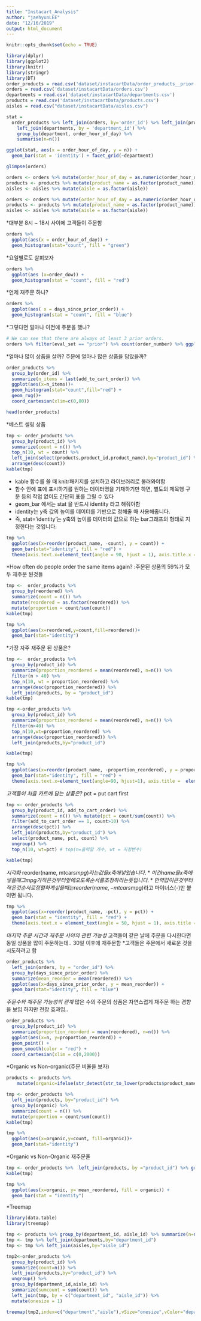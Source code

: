 ```yaml
---
title: "Instacart_Analysis"
author: "jaehyunLEE"
date: "12/16/2019"
output: html_document
---
```


```r
knitr::opts_chunk$set(echo = TRUE)
```


```r
library(dplyr)
library(ggplot2)
library(knitr)
library(stringr)
library(DT)
order_products = read.csv('dataset/instacartData/order_products__prior.csv')
orders = read.csv('dataset/instacartData/orders.csv')
departments = read.csv('dataset/instacartData/departments.csv')
products = read.csv('dataset/instacartData/products.csv')
aisles = read.csv("dataset/instacartData/aisles.csv")

stat = 
  order_products %>% left_join(orders, by='order_id') %>% left_join(products, by="product_id") %>%
    left_join(departments, by = 'department_id') %>%
    group_by(department, order_hour_of_day) %>%
    summarise(n=n())
```

```r
ggplot(stat, aes(x = order_hour_of_day, y = n)) +
  geom_bar(stat = 'identity') + facet_grid(~department)

glimpse(orders)
```

```r
orders <- orders %>% mutate(order_hour_of_day = as.numeric(order_hour_of_day), eval_set = as.factor(eval_set))
products <- products %>% mutate(product_name = as.factor(product_name))
aisles <- aisles %>% mutate(aisle = as.factor(aisle))
```

```r
orders <- orders %>% mutate(order_hour_of_day = as.numeric(order_hour_of_day), eval_set = as.factor(eval_set))
products <- products %>% mutate(product_name = as.factor(product_name))
aisles <- aisles %>% mutate(aisle = as.factor(aisle))
```
*대부분 8시 ~ 18시 사이에 고객들이 주문함
```r
orders %>%
  ggplot(aes(x = order_hour_of_day)) +
  geom_histogram(stat="count", fill = "green")
```
*요일별로도 살펴보자
```r
orders %>%
  ggplot(aes (x=order_dow)) +
  geom_histogram(stat = "count", fill = "red")
```
*언제 재주문 하나?
```r
orders %>%
  ggplot(aes( x = days_since_prior_order)) +
  geom_histogram(stat = "count", fill = "blue")
```
*그렇다면 얼마나 이전에 주문을 했나?
```r
# We can see that there are always at least 3 prior orders.
orders %>% filter(eval_set == "prior") %>% count(order_number) %>% ggplot(aes(order_number,n)) + geom_line(color = "red", size=1) + geom_point(size=2, color="red")
```
*얼마나 많이 상품을 살까? 주문에 얼마나 많은 상품을 담았을까?
```r
order_products %>% 
  group_by(order_id) %>% 
  summarize(n_items = last(add_to_cart_order)) %>%
  ggplot(aes(x=n_items))+
  geom_histogram(stat="count",fill="red") + 
  geom_rug()+
  coord_cartesian(xlim=c(0,80))

head(order_products)
```
*베스트 셀링 상품
```r
tmp <- order_products %>% 
  group_by(product_id) %>% 
  summarize(count = n()) %>% 
  top_n(10, wt = count) %>%
  left_join(select(products,product_id,product_name),by="product_id") %>%
  arrange(desc(count)) 
kable(tmp)

```
- kable 함수를 쓸 때 knitr패키지를 설치하고 라이브러리로 불러와야함
- 함수 안에 표에 표시하기를 원하는 데이터명을 기재하기만 하면, 별도의 제목행 구분 등의 작업 없이도 간단히 표를 그릴 수 있다
- geom_bar 에서는 stat 을 반드시 identity 라고 해줘야함
- identity는 y축 값의 높이를 데이터를 기반으로 정해줄 때 사용해줍니다. 
- 즉, stat='identity'는 y축의 높이를 데이터의 값으로 하는 bar그래프의 형태로 지정한다는 것입니다.
```r
tmp %>% 
  ggplot(aes(x=reorder(product_name, -count), y = count)) +
  geom_bar(stat="identity", fill = "red") +
  theme(axis.text.x=element_text(angle = 90, hjust = 1), axis.title.x = element_blank())
```

*How often do people order the same items again? :주문된 상품의 59%가 모두 재주문 된것들
```r
tmp <-  order_products %>% 
  group_by(reordered) %>% 
  summarize(count = n()) %>% 
  mutate(reordered = as.factor(reordered)) %>% 
  mutate(proportion = count/sum(count))
kable(tmp)
```

```r
tmp %>% 
  ggplot(aes(x=reordered,y=count,fill=reordered))+
  geom_bar(stat="identity")
```

*가장 자주 재주문 된 상품은?
```r
tmp <-  order_products %>% 
  group_by(product_id) %>% 
  summarize(proportion_reordered = mean(reordered), n=n()) %>% 
  filter(n > 40) %>% 
  top_n(10, wt = proportion_reordered) %>% 
  arrange(desc(proportion_reordered)) %>% 
  left_join(products, by = "product_id")
kable(tmp)
```

```r
tmp <-order_products %>% 
  group_by(product_id) %>% 
  summarize(proportion_reordered = mean(reordered), n=n()) %>% 
  filter(n>40) %>% 
  top_n(10,wt=proportion_reordered) %>% 
  arrange(desc(proportion_reordered)) %>% 
  left_join(products,by="product_id")

kable(tmp)
```
```r
tmp %>% 
  ggplot(aes(x=reorder(product_name, -proportion_reordered), y = proportion_reordered)) +
  geom_bar(stat="identity", fill = "red") +
  theme(axis.text.x=element_text(angle=90, hjust=1), axis.title =  element_blank()) + coord_cartesian(ylim=c(0.85, 0.95))
```
*고객들이 처음 카트에 담는 상품은?
*pct = put cart first
```r
tmp <- order_products %>% 
  group_by(product_id, add_to_cart_order) %>% 
  summarize(count = n()) %>% mutate(pct = count/sum(count)) %>% 
  filter(add_to_cart_order == 1, count>10) %>% 
  arrange(desc(pct)) %>% 
  left_join(products,by="product_id") %>% 
  select(product_name, pct, count) %>% 
  ungroup() %>% 
  top_n(10, wt=pct) # top(n=출력할 개수, wt = 지정변수)

kable(tmp)
```

*시각화
*reorder(name, mtcars$mpg)라는 값을 x축에 넣었습니다. 
*이건 name을 x축에 넣을 때 그 mpg가 작은 것부터 앞에 오도록 순서를 조정하라는 뜻입니다. 
*만약 값이 큰 것부터 작은 것 순서로 정렬하게 싶을 때는 reorder(name, -mtcars$mpg)라고 마이너스(-)만 붙이면 됩니다.
```r
tmp %>% 
  ggplot(aes(x=reorder(product_name, -pct), y = pct)) +
  geom_bar(stat = "identity", fill = "red") +
  theme(axis.text.x = element_text(angle = 50, hjust = 1), axis.title = element_blank()) + coord_cartesian(ylim = c(0.4,0.7))
```

*마지막 주문 시간과 재주문 사이의 관련 가능성
*고객들이 같은 날에 주문을 다시한다면 동일 상품을 많이 주문하는데.. 30일 이후에 재주문함
*고객들은 주문에서 새로운 것을 시도하려고 함

```r
order_products %>% 
  left_join(orders, by = "order_id") %>% 
  group_by(days_since_prior_order) %>% 
  summarize(mean_reorder = mean(reordered)) %>% 
  ggplot(aes(x=days_since_prior_order, y = mean_reorder)) +
  geom_bar(stat="identity", fill = "blue")
```

*주문수와 재주문 가능성의 관계 
*많은 수의 주문의 상품은 자연스럽게 재주문 하는 경향을 보임 하지만 천장 효과임..

```r
order_products %>% 
  group_by(product_id) %>% 
  summarize(proportion_reorderd = mean(reordered), n=n()) %>% 
  ggplot(aes(x=n, y=proportion_reorderd)) +
  geom_point() +
  geom_smooth(color = "red") +
  coord_cartesian(xlim = c(0,2000))
```


*Organic vs Non-organic(주문 비율을 보자)
```r
products <- products %>% 
    mutate(organic=ifelse(str_detect(str_to_lower(products$product_name),'organic'),"organic","not organic"), organic= as.factor(organic))
```
```r
tmp <- order_products %>% 
  left_join(products, by="product_id") %>% 
  group_by(organic) %>% 
  summarize(count = n()) %>% 
  mutate(proportion = count/sum(count))
kable(tmp)
```

```r
tmp %>% 
  ggplot(aes(x=organic,y=count, fill=organic))+
  geom_bar(stat="identity")
```

*Organic vs Non-Organic 재주문율 
```r
tmp <- order_products %>%  left_join(products, by ="product_id") %>% group_by(organic) %>% summarize(mean_reordered = mean(reordered))
kable(tmp)
```
```r
tmp %>% 
  ggplot(aes(x=organic, y= mean_reordered, fill = organic)) +
  geom_bar(stat = "identity")
```
*Treemap 
```r
library(data.table)
library(treemap)

tmp <- products %>% group_by(department_id, aisle_id) %>% summarize(n=n())
tmp <- tmp %>% left_join(departments,by="department_id")
tmp <- tmp %>% left_join(aisles,by="aisle_id")

tmp2<-order_products %>% 
  group_by(product_id) %>% 
  summarize(count=n()) %>% 
  left_join(products,by="product_id") %>% 
  ungroup() %>% 
  group_by(department_id,aisle_id) %>% 
  summarize(sumcount = sum(count)) %>% 
  left_join(tmp, by = c("department_id", "aisle_id")) %>% 
  mutate(onesize = 1)
```

```r
treemap(tmp2,index=c("department","aisle"),vSize="onesize",vColor="department",palette="Set3",title="",sortID="-sumcount", border.col="#FFFFFF",type="categorical", fontsize.legend = 0,bg.labels = "#FFFFFF")
```



